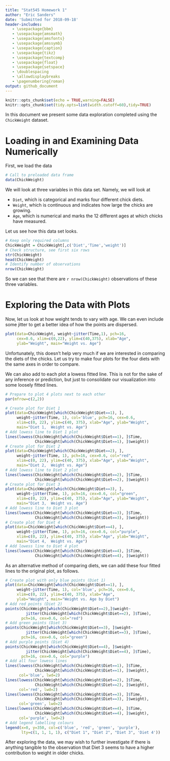```yaml
---
title: "Stat545 Homework 1"
author: "Eric Sanders"
date: 'Submitted for 2018-09-18'
header-includes:
   - \usepackage{bbm}
   - \usepackage{amsmath}
   - \usepackage{amsfonts}
   - \usepackage{amssymb}
   - \usepackage{caption}
   - \usepackage{tikz}
   - \usepackage{textcomp}
   - \usepackage{float}
   - \usepackage{setspace}
   - \doublespacing
   - \allowdisplaybreaks
   - \pagenumbering{roman}
output: github_document
---
```


```r
knitr::opts_chunk$set(echo = TRUE,warning=FALSE)
knitr::opts_chunk$set(tidy.opts=list(width.cutoff=60),tidy=TRUE)
```

In this document we present some data exploration completed using the `ChickWeight` dataset.

# Loading in and Examining Data Numerically

First, we load the data

```r
# Call to preloaded data frame
data(ChickWeight)
```

We will look at three variables in this data set. Namely, we will look at

* `Diet`, which is categorical and marks four different chick diets.
* `Weight`, which is continuous and indicates how large the chicks are growing.
* `Age`, which is numerical and marks the 12 different ages at which chicks have measured.

Let us see how this data set looks.

```r
# Keep only required columns
ChickWeight = ChickWeight[,c('Diet','Time','weight')]
# Check structure, see first six rows
str(ChickWeight)
head(ChickWeight)
# Identify number of observations
nrow(ChickWeight)
```

So we can see that there are `r nrow(ChickWeight)` observations of these three variables.

# Exploring the Data with Plots

Now, let us look at how weight tends to vary with age. We can even include some jitter to get a better idea of how the points are dispersed.

```r
plot(data=ChickWeight, weight~jitter(Time,1), pch=16,
     cex=0.6, xlim=c(0,22), ylim=c(40,375), xlab="Age",
     ylab="Weight", main="Weight vs. Age")
```

Unfortunately, this doesn't help very much if we are interested in comparing the diets of the chicks. Let us try to make four plots for the four diets with the same axes in order to compare.

We can also add to each plot a lowess fitted line. This is not for the sake of any inference or prediction, but just to consolidate our visualization into some loosely fitted lines.

```r
# Prepare to plot 4 plots next to each other
par(mfrow=c(2,2))

# Create plot for Diet 1
plot(data=ChickWeight[which(ChickWeight$Diet==1), ],
     weight~jitter(Time, 1), col='blue', pch=16, cex=0.6, 
     xlim=c(0, 22), ylim=c(40, 375), xlab="Age", ylab="Weight",
     main="Diet 1,  Weight vs. Age")
# Add lowess line to Diet 1 plot
lines(lowess(ChickWeight[which(ChickWeight$Diet==1), ]$Time,
             ChickWeight[which(ChickWeight$Diet==1), ]$weight))
# Create plot for Diet 2
plot(data=ChickWeight[which(ChickWeight$Diet==2), ],
     weight~jitter(Time, 1), pch=16, cex=0.6, col="red",
     xlim=c(0, 22), ylim=c(40, 375), xlab="Age", ylab="Weight",
     main="Diet 2,  Weight vs. Age")
# Add lowess line to Diet 2 plot
lines(lowess(ChickWeight[which(ChickWeight$Diet==2), ]$Time,
             ChickWeight[which(ChickWeight$Diet==2), ]$weight))
# Create plot for Diet 3
plot(data=ChickWeight[which(ChickWeight$Diet==3), ],
     weight~jitter(Time, 1), pch=16, cex=0.6, col="green",
     xlim=c(0, 22), ylim=c(40, 375), xlab="Age", ylab="Weight",
     main="Diet 3,  Weight vs. Age")
# Add lowess line to Diet 3 plot
lines(lowess(ChickWeight[which(ChickWeight$Diet==3), ]$Time,
             ChickWeight[which(ChickWeight$Diet==3), ]$weight))
# Create plot for Diet 4
plot(data=ChickWeight[which(ChickWeight$Diet==4), ],
     weight~jitter(Time, 1), pch=16, cex=0.6, col="purple",
     xlim=c(0, 22), ylim=c(40, 375), xlab="Age", ylab="Weight",
     main="Diet 4,  Weight vs. Age")
# Add lowess line to Diet 4 plot
lines(lowess(ChickWeight[which(ChickWeight$Diet==4), ]$Time,
             ChickWeight[which(ChickWeight$Diet==4), ]$weight))
```

As an alternative method of comparing diets, we can add these four fitted lines to the original plot, as follows.

```r
# Create plot with only blue points (Diet 1)
plot(data=ChickWeight[which(ChickWeight$Diet==1), ],
     weight~jitter(Time, 1), col='blue', pch=16, cex=0.6,
     xlim=c(0, 22), ylim=c(40, 375), xlab="Age", 
     ylab="Weight", main="Weight vs. Age by Diet")
# Add red points (Diet 2)
points(ChickWeight[which(ChickWeight$Diet==2),]$weight~
         jitter(ChickWeight[which(ChickWeight$Diet==2), ]$Time),
       pch=16, cex=0.6, col="red")
# Add green points (Diet 3)
points(ChickWeight[which(ChickWeight$Diet==3), ]$weight~
         jitter(ChickWeight[which(ChickWeight$Diet==3), ]$Time),
       pch=16, cex=0.6, col="green")
# Add purple points (Diet 4)
points(ChickWeight[which(ChickWeight$Diet==4), ]$weight~
         jitter(ChickWeight[which(ChickWeight$Diet==4), ]$Time),
       pch=16, cex=0.6, col="purple")
# Add all four lowess lines
lines(lowess(ChickWeight[which(ChickWeight$Diet==1), ]$Time,
             ChickWeight[which(ChickWeight$Diet==1), ]$weight),
      col='blue', lwd=2)
lines(lowess(ChickWeight[which(ChickWeight$Diet==2), ]$Time,
             ChickWeight[which(ChickWeight$Diet==2), ]$weight),
      col='red', lwd=2)
lines(lowess(ChickWeight[which(ChickWeight$Diet==3), ]$Time,
             ChickWeight[which(ChickWeight$Diet==3), ]$weight),
      col='green', lwd=2)
lines(lowess(ChickWeight[which(ChickWeight$Diet==4), ]$Time,
             ChickWeight[which(ChickWeight$Diet==4), ]$weight),
      col='purple', lwd=2)
# Add legend labelling colours
legend(x=0, y=350, col=c('blue', 'red', 'green', 'purple'),
       lty=c(1, 1, 1, 1), c("Diet 1", "Diet 2", "Diet 3", 'Diet 4'))
```

After exploring the data, we may wish to further investigate if there is anything tangible to the observation that Diet 3 seems to have a higher contribution to weight in older chicks.
